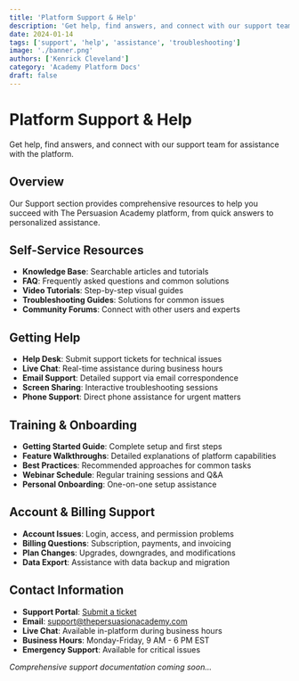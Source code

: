 ```yaml
---
title: 'Platform Support & Help'
description: 'Get help, find answers, and connect with our support team for assistance with the platform.'
date: 2024-01-14
tags: ['support', 'help', 'assistance', 'troubleshooting']
image: './banner.png'
authors: ['Kenrick Cleveland']
category: 'Academy Platform Docs'
draft: false
---
```


# Platform Support & Help

Get help, find answers, and connect with our support team for assistance with the platform.

## Overview

Our Support section provides comprehensive resources to help you succeed with The Persuasion Academy platform, from quick answers to personalized assistance.

## Self-Service Resources

- **Knowledge Base**: Searchable articles and tutorials
- **FAQ**: Frequently asked questions and common solutions
- **Video Tutorials**: Step-by-step visual guides
- **Troubleshooting Guides**: Solutions for common issues
- **Community Forums**: Connect with other users and experts

## Getting Help

- **Help Desk**: Submit support tickets for technical issues
- **Live Chat**: Real-time assistance during business hours
- **Email Support**: Detailed support via email correspondence
- **Screen Sharing**: Interactive troubleshooting sessions
- **Phone Support**: Direct phone assistance for urgent matters

## Training & Onboarding

- **Getting Started Guide**: Complete setup and first steps
- **Feature Walkthroughs**: Detailed explanations of platform capabilities
- **Best Practices**: Recommended approaches for common tasks
- **Webinar Schedule**: Regular training sessions and Q&A
- **Personal Onboarding**: One-on-one setup assistance

## Account & Billing Support

- **Account Issues**: Login, access, and permission problems
- **Billing Questions**: Subscription, payments, and invoicing
- **Plan Changes**: Upgrades, downgrades, and modifications
- **Data Export**: Assistance with data backup and migration

## Contact Information

- **Support Portal**: [Submit a ticket](#)
- **Email**: support@thepersuasionacademy.com
- **Live Chat**: Available in-platform during business hours
- **Business Hours**: Monday-Friday, 9 AM - 6 PM EST
- **Emergency Support**: Available for critical issues

*Comprehensive support documentation coming soon...*
